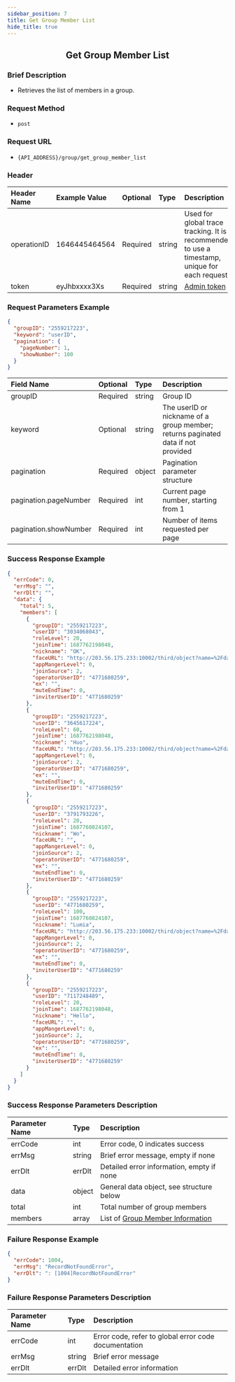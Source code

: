 ```yaml
---
sidebar_position: 7
title: Get Group Member List
hide_title: true
---
```


<center>

## Get Group Member List

</center>

### Brief Description
- Retrieves the list of members in a group.

### Request Method
- `post`

### Request URL
- `{API_ADDRESS}/group/get_group_member_list`

### Header
| Header Name | Example Value    | Optional | Type   | Description                                                                 |
|:------------|:-----------------|:---------|:-------|:---------------------------------------------------------------------------|
| operationID | 1646445464564    | Required | string | Used for global trace tracking. It is recommended to use a timestamp, unique for each request |
| token       | eyJhbxxxx3Xs     | Required | string | [Admin token](docs/restapi/apis/authenticationManagement/getAdminToken.mdx) |

### Request Parameters Example

```json
{
  "groupID": "2559217223",
  "keyword": "userID",
  "pagination": {
    "pageNumber": 1,
    "showNumber": 100
  }
}
```

| Field Name            | Optional | Type   | Description                                            |
|:----------------------|:---------|:-------|:-------------------------------------------------------|
| groupID               | Required | string | Group ID                                               |
| keyword               | Optional | string | The userID or nickname of a group member; returns paginated data if not provided |
| pagination            | Required | object | Pagination parameter structure                          |
| pagination.pageNumber | Required | int    | Current page number, starting from 1                    |
| pagination.showNumber | Required | int    | Number of items requested per page                      |

### Success Response Example

```json
{
  "errCode": 0,
  "errMsg": "",
  "errDlt": "",
  "data": {
    "total": 5,
    "members": [
      {
        "groupID": "2559217223",
        "userID": "3034068043",
        "roleLevel": 20,
        "joinTime": 1687762198048,
        "nickname": "OK",
        "faceURL": "http://203.56.175.233:10002/third/object?name=%2Fdata%2Fuser%2F0%2Fcn.rentsoft.flutter.openim.consumer%2Fcache%2Fimage_cropper_1687330588901.jpg",
        "appMangerLevel": 0,
        "joinSource": 2,
        "operatorUserID": "4771680259",
        "ex": "",
        "muteEndTime": 0,
        "inviterUserID": "4771680259"
      },
      {
        "groupID": "2559217223",
        "userID": "3645617224",
        "roleLevel": 60,
        "joinTime": 1687762198048,
        "nickname": "Huo",
        "faceURL": "http://203.56.175.233:10002/third/object?name=%2Fdata%2Fuser%2F0%2Fcn.rentsoft.flutter.openim.consumer%2Fcache%2Fimage_cropper_1687846002615.jpg",
        "appMangerLevel": 0,
        "joinSource": 2,
        "operatorUserID": "4771680259",
        "ex": "",
        "muteEndTime": 0,
        "inviterUserID": "4771680259"
      },
      {
        "groupID": "2559217223",
        "userID": "3791793226",
        "roleLevel": 20,
        "joinTime": 1687760824107,
        "nickname": "Wo",
        "faceURL": "",
        "appMangerLevel": 0,
        "joinSource": 2,
        "operatorUserID": "4771680259",
        "ex": "",
        "muteEndTime": 0,
        "inviterUserID": "4771680259"
      },
      {
        "groupID": "2559217223",
        "userID": "4771680259",
        "roleLevel": 100,
        "joinTime": 1687760824107,
        "nickname": "Lumia",
        "faceURL": "http://203.56.175.233:10002/third/object?name=%2Fdata%2Fuser%2F0%2Fcn.rentsoft.flutter.openim.consumer%2Fcache%2Fimage_cropper_1687330764676.jpg",
        "appMangerLevel": 0,
        "joinSource": 2,
        "operatorUserID": "4771680259",
        "ex": "",
        "muteEndTime": 0,
        "inviterUserID": "4771680259"
      },
      {
        "groupID": "2559217223",
        "userID": "7117248489",
        "roleLevel": 20,
        "joinTime": 1687762198048,
        "nickname": "Hello",
        "faceURL": "",
        "appMangerLevel": 0,
        "joinSource": 2,
        "operatorUserID": "4771680259",
        "ex": "",
        "muteEndTime": 0,
        "inviterUserID": "4771680259"
      }
    ]
  }
}
```

### Success Response Parameters Description

| Parameter Name | Type   | Description                                |
|:---------------|:-------|:-------------------------------------------|
| errCode        | int    | Error code, 0 indicates success            |
| errMsg         | string | Brief error message, empty if none         |
| errDlt         | errDlt | Detailed error information, empty if none  |
| data           | object | General data object, see structure below   |
| total          | int    | Total number of group members              |
| members        | array  | List of [Group Member Information](docs/restapi/commonFields.mdx#groupmemberinfo) |

### Failure Response Example

```json
{
  "errCode": 1004,
  "errMsg": "RecordNotFoundError",
  "errDlt": ": [1004]RecordNotFoundError"
}
```

### Failure Response Parameters Description

| Parameter Name | Type   | Description                                      |
|:---------------|:-------|:-------------------------------------------------|
| errCode        | int    | Error code, refer to global error code documentation |
| errMsg         | string | Brief error message                              |
| errDlt         | errDlt | Detailed error information                       |
